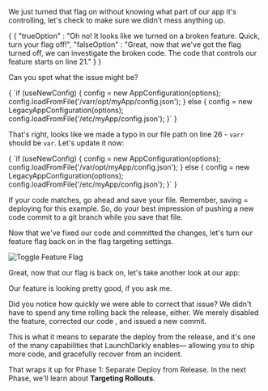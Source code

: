 
We just turned that flag on without knowing what part of our app it's controlling, let's check to make sure we didn't mess anything up.

<DynamicText>
  {
    {
      "trueOption" : "Oh no! It looks like we turned on a broken feature. Quick, turn your flag off!",
      "falseOption" : "Great, now that we've got the flag turned off, we can investigate the broken code. The code that controls our feature starts on line 21."
    }
  }
</DynamicText>
<BrokenFeatureModule moduleId="1" />

Can you spot what the issue might be?

<SyntaxHighlighter showLineNumbers="true" startingLineNumber={20} language="javascript" style={docco}>
{
`if (useNewConfig) {
  config = new AppConfiguration(options);
  config.loadFromFile('/varr/opt/myApp/config.json');
} else {
  config = new LegacyAppConfiguration(options);
  config.loadFromFile('/etc/myApp/config.json');
}`
}
</SyntaxHighlighter>

That's right, looks like we made a typo in our file path on line 26 - `varr` should be `var`. Let's update it now:

<SyntaxHighlighter showLineNumbers="true" startingLineNumber={21} language="javascript" style={docco}>
{
`if (useNewConfig) {
  config = new AppConfiguration(options);
  config.loadFromFile('/var/opt/myApp/config.json');
} else {
  config = new LegacyAppConfiguration(options);
  config.loadFromFile('/etc/myApp/config.json');
}`
}
</SyntaxHighlighter>

If your code matches, go ahead and save your file. Remember, saving = deploying for this example. So, do your best impression of pushing a new code commit to a git branch while you save that file.

Now that we've fixed our code and committed the changes, let's turn our feature flag back on in the flag targeting settings.

![Toggle Feature Flag](/images/toggle-flag.gif)

Great, now that our flag is back on, let's take another look at our app:

<BrokenFeatureModule moduleId="1" />

Our feature is looking pretty good, if you ask me. 

Did you notice how quickly we were able to correct that issue? We didn't have to spend any time rolling back the release, either. We merely disabled the feature, corrected our code , and issued a new commit.

This is what it means to separate the deploy from the release, and it's one of the many capabilities that LaunchDarkly enables— allowing you to ship more code, and gracefully recover from an incident.

That wraps it up for Phase 1: Separate Deploy from Release. In the next Phase, we'll learn about **Targeting Rollouts**.